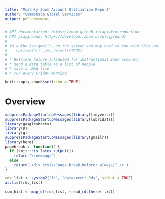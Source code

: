 ```yaml
---
title: "Monthly Zoom Account Utilization Report"
author: "Shambhala Global Services"
output: pdf_document
---
```


```r
# API documentation: https://zoom.github.io/api/#introduction
# API playground: https://developer.zoom.us/playground/
#
# to authorize gmailr, on the server you may need to run with this option set:
#    options(httr_oob_default=TRUE)
#
# * Retrieve future scheduled for instructional Zoom accounts
# * send a data table to a list of people
# * save a .Rmd file
# * run every Friday morning

knitr::opts_chunk$set(echo = TRUE)

```

# Overview

```r
suppressPackageStartupMessages(library(tidyverse))
suppressPackageStartupMessages(library(lubridate))
library(googlesheets)
library(DT)
library(gt)
suppressPackageStartupMessages(library(gmailr))
library(here)
pagebreak <- function() {
  if (knitr::is_latex_output())
    return("\\newpage")
  else
    return('<div style="page-break-before: always;" />')
}
```


```r
rds_list <- system2("ls", "data/meet*.Rds", stdout = TRUE)
as.list(rds_list)

cum_hist <- map_df(rds_list, ~read_rds(here( .x)))
```
